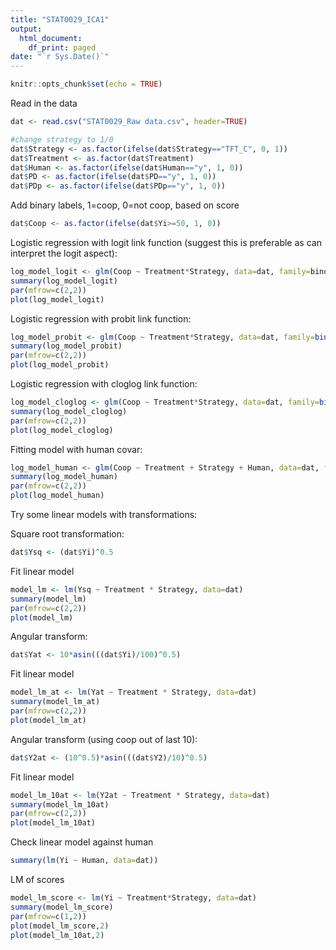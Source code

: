 ```yaml
---
title: "STAT0029_ICA1"
output:
  html_document:
    df_print: paged
date: "`r Sys.Date()`"
---
```


```r
knitr::opts_chunk$set(echo = TRUE)
```

Read in the data

```r
dat <- read.csv("STAT0029_Raw data.csv", header=TRUE)

#change strategy to 1/0
dat$Strategy <- as.factor(ifelse(dat$Strategy=="TFT_C", 0, 1))
dat$Treatment <- as.factor(dat$Treatment)
dat$Human <- as.factor(ifelse(dat$Human=="y", 1, 0))
dat$PD <- as.factor(ifelse(dat$PD=="y", 1, 0))
dat$PDp <- as.factor(ifelse(dat$PDp=="y", 1, 0))
```

Add binary labels, 1=coop, 0=not coop, based on score 

```r
dat$Coop <- as.factor(ifelse(dat$Yi>=50, 1, 0))
```

Logistic regression with logit link function (suggest this is preferable as can interpret the logit aspect):

```r
log_model_logit <- glm(Coop ~ Treatment*Strategy, data=dat, family=binomial)
summary(log_model_logit)
par(mfrow=c(2,2))
plot(log_model_logit)
```
Logistic regression with probit link function:

```r
log_model_probit <- glm(Coop ~ Treatment*Strategy, data=dat, family=binomial(link="probit"))
summary(log_model_probit)
par(mfrow=c(2,2))
plot(log_model_probit)
```


Logistic regression with cloglog link function:

```r
log_model_cloglog <- glm(Coop ~ Treatment*Strategy, data=dat, family=binomial(link="cloglog"))
summary(log_model_cloglog)
par(mfrow=c(2,2))
plot(log_model_cloglog)
```



Fitting model with human covar:

```r
log_model_human <- glm(Coop ~ Treatment + Strategy + Human, data=dat, family=binomial)
summary(log_model_human)
par(mfrow=c(2,2))
plot(log_model_human)
```



Try some linear models with transformations:

Square root transformation:

```r
dat$Ysq <- (dat$Yi)^0.5
```

Fit linear model
```r
model_lm <- lm(Ysq ~ Treatment * Strategy, data=dat)
summary(model_lm)
par(mfrow=c(2,2))
plot(model_lm)
```

Angular transform:

```r
dat$Yat <- 10*asin(((dat$Yi)/100)^0.5)
```

Fit linear model
```r
model_lm_at <- lm(Yat ~ Treatment * Strategy, data=dat)
summary(model_lm_at)
par(mfrow=c(2,2))
plot(model_lm_at)
```

Angular transform (using coop out of last 10):

```r
dat$Y2at <- (10^0.5)*asin(((dat$Y2)/10)^0.5)
```

Fit linear model
```r
model_lm_10at <- lm(Y2at ~ Treatment * Strategy, data=dat)
summary(model_lm_10at)
par(mfrow=c(2,2))
plot(model_lm_10at)
```

Check linear model against human

```r
summary(lm(Yi ~ Human, data=dat))
```

LM of scores

```r
model_lm_score <- lm(Yi ~ Treatment*Strategy, data=dat)
summary(model_lm_score)
par(mfrow=c(1,2))
plot(model_lm_score,2)
plot(model_lm_10at,2)
```
